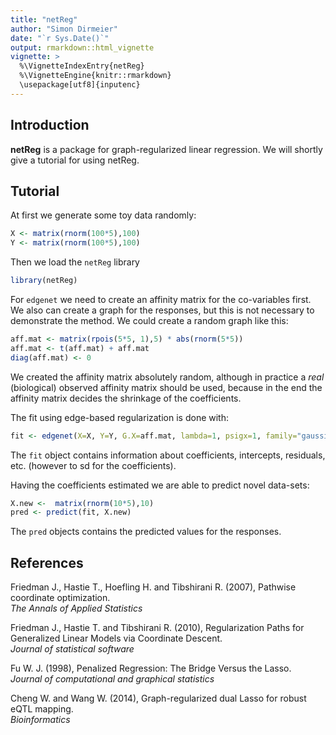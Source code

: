 ```yaml
---
title: "netReg"
author: "Simon Dirmeier"
date: "`r Sys.Date()`"
output: rmarkdown::html_vignette
vignette: >
  %\VignetteIndexEntry{netReg}
  %\VignetteEngine{knitr::rmarkdown}
  \usepackage[utf8]{inputenc}
---
```


## Introduction

<b>netReg</b> is a package for graph-regularized linear regression. We will shortly give a tutorial for using netReg. 

## Tutorial

At first we generate some toy data randomly:
```r
X <- matrix(rnorm(100*5),100)
Y <- matrix(rnorm(100*5),100)
```
Then we load the `netReg` library
```r
library(netReg)
```

For `edgenet` we need to create an affinity matrix for the co-variables first. We also can create a graph for the responses, but this is not necessary to demonstrate the method. We could create a random graph like this:
```r
aff.mat <- matrix(rpois(5*5, 1),5) * abs(rnorm(5*5))
aff.mat <- t(aff.mat) + aff.mat
diag(aff.mat) <- 0
```
We created the affinity matrix absolutely random, although in practice a <i>real</i> (biological) observed affinity matrix should be used, because in the end the affinity matrix decides the shrinkage of the coefficients. 

The fit using edge-based regularization is done with:
```r
fit <- edgenet(X=X, Y=Y, G.X=aff.mat, lambda=1, psigx=1, family="gaussian")
```
The `fit` object contains information about coefficients, intercepts, residuals, etc. (however to sd for the coefficients).

Having the coefficients estimated we are able to predict novel data-sets:
```r
X.new <-  matrix(rnorm(10*5),10)
pred <- predict(fit, X.new)
```
The `pred` objects contains the predicted values for the responses.


## References

<p>Friedman J., Hastie T., Hoefling H. and Tibshirani R. (2007), Pathwise coordinate optimization.<br>
  <i>The Annals of Applied Statistics</i>
</p>  
<p>Friedman J., Hastie T. and Tibshirani R. (2010), Regularization Paths for Generalized Linear Models via Coordinate Descent.<br>
  <i>Journal of statistical software</i>
</p>
<p>Fu W. J. (1998), Penalized Regression: The Bridge Versus the Lasso.<br>
  <i>Journal of computational and graphical statistics</i>
</p>
<p>Cheng W. and Wang W. (2014), Graph-regularized dual Lasso for robust eQTL mapping.<br>
  <i>Bioinformatics</i>
</p>